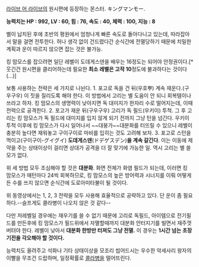 [[라이브 어 라이브]]의 원시편에 등장하는 몬스터. キングマンモー.

'''능력치는 HP : 992, LV : 60, 힘 : 76, 속도 : 40, 체력 : 100, 지능 : 8 '''

벨이 납치된 후에 초반의 평원에서 엄청나게 빠른 속도로 돌아다니고 있는데, 따라잡아서 말을 걸면 전투한다. 허나 생각 없이 건드렸다간 순식간에 전멸당하기 때문에 치밀한 계획과 운이 따르지 않으면 잡는 것은 불가능.

킹 맘모스를 잡으려면 일단 레벨이 도데게스덴을 배우는 16정도는 되어야 안정권이다.[* 웃긴건 원시편을 클리어하는데 필요한 '''최소 레벨은 고작 10'''정도에 불과하다는 것이다(...)]

보통 사용하는 전략은 세 가지로 나뉜다.
1. 포고로 독을 건 뒤(우호뿌) 계속 재운다.(구우구우) 이 짓을 질리도록 해야 한다. 이 방법에서 고리는 별 도움이 안 되니 회복템이나 쓰라고 하자. 킹 맘모스의 생명력이 낮아지면 독 대미지가 한자리 수로 떨어지는데, 이때 전력으로 공격한다.
2. 포고가 재운 뒤(구우구우) 고리가 독 필드(우키이) 투척. 그 후 고리는 킹 맘모스가 독 필드에 대미지를 입지 않게 되기 전까지 그냥 턴을 넘긴다. 우키이 투척 이후에 킹 맘모스가 다시 일어나서 ~~대붕가~~대분화를 터뜨릴 수 있으니 레벨이 충분히 높다면 재워놓고 구이구이로 마비를 입히는 것도 고려해 보자.
3. 포고로 스턴을 먹이고(구이구이-グイグイ) '''도데게스덴'''(ドデゲスデン)'''을 계속 갈긴다'''. 이는 이동에 제약을 주는 상태이상이 걸리면 상대가 공격을 더 잘 맞기에 가능한 일. 역시 고리는 별 쓸모가 없다.

위 세 방법 모두 조심해야 할 것은 '''대분화'''. 화면 전체가 화염 필드가 되는데, 이러면 킹 맘모스가 매턴마다 24씩 회복하므로, 킹 맘모스의 높은 방어력과 시너지를 이뤄 어떻게든 수를 쓰지 않으면 순식간에 도로아미타불이 될 것이다.

{{{#!html
<embed src="http://www.youtube.com/v/PmwJhZnYzVU&hl=ko&fs=1&" type="application/x-shockwave-flash" allowscriptaccess="always" allowfullscreen="true" width="425" height="344"></embed>
}}}
위 동영상에서는 1, 2, 3 전략을 모두 사용해 효율적으로 공략하고 있다. 단 운이 좀 필요하다.--슬프게도 콜라병이 나오지 않은 것 같다--

{{{#!html
<script type="text/javascript" src="http://ext.nicovideo.jp/thumb_watch/sm937644"></script><noscript><a href="http://www.nicovideo.jp/watch/sm937644">【ニコニコ動画】LIVE A LIVE 低レベルでキングマンモーと戦う</a></noscript>
}}}
다만 저레벨일 경우에는 재우기를 쓸 수 없기 때문에 고리로 독필드, 아이템으로 전기필드를 만든후에 킹 맘모스가 필드위에서 자멸할때까지 대분화 안터지기를 빌면서 재주껏 버텨야 한다. 레벨이 낮아서 '''대분화 한방만 터져도 그냥 전멸.''' 이 경우는 '''1시간 넘는 초장기전을 각오해야 할 것이다.'''

능력치도 올려주고 석화나 기타 상태이상을 모조리 씹어드시는 우수한 악세사리 왕자의 이빨을 무조건 드랍하며, 일정확률로 [[콜라병]]을 떨어뜨린다.
